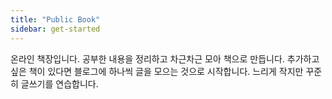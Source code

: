 ```yaml
---
title: "Public Book"
sidebar: get-started
---
```




::: {.get-started }
::: {.content-block}

온라인 책장입니다. 공부한 내용을 정리하고 차근차근 모아 책으로 만듭니다.
추가하고 싶은 책이 있다면 블로그에 하나씩 글을 모으는 것으로 시작합니다.
느리게 작지만 꾸준히 글쓰기를 연습합니다.

<a href="./google2af1b7ec19db0372.html"></a>
<a href="./ads.txt"></a>

:::
:::